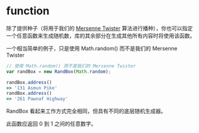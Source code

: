 # function

除了提供种子（将用于我们的 [Mersenne Twister](https://en.wikipedia.org/wiki/Mersenne_twister) 算法进行播种），你也可以指定一个任意函数来生成随机数，库的其余部分在生成其他所有内容时将使用该函数。

一个相当简单的例子，只是使用 Math.random() 而不是我们的 Mersenne Twister

```js
// 使用 Math.random() 而不是我们的 Mersenne Twister
var randBox = new RandBox(Math.random);

randBox.address()
=> '131 Asmun Pike'
randBox.address()
=> '261 Pawnaf Highway'
```

RandBox 看起来工作方式完全相同，但具有不同的底层随机生成器。

此函数应返回 0 到 1 之间的任意数字。
